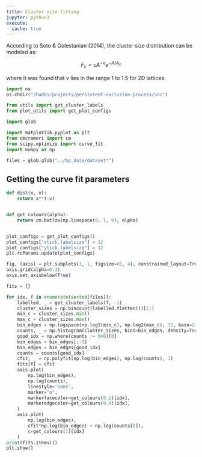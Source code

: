 ```yaml
---
title: Cluster size fitting
jupyter: python3
execute:
  cache: true
---
```


According to Soto & Golestanian (2014), the cluster size distribution can be modeled as:

$$F_c = cA^{-ν}e^{−A/A_c}$$

where it was found that $v$ lies in the range 1 to 1.5 for 2D lattices.


```python
import os
os.chdir("/hades/projects/persistent-exclusion-process/src")

from utils import get_cluster_labels
from plot_utils import get_plot_configs

import glob

import matplotlib.pyplot as plt
from cmcrameri import cm
from scipy.optimize import curve_fit
import numpy as np

files = glob.glob("../bp_data/dataset*")
```

## Getting the curve fit parameters

```python
def dist(x, v):
    return x**(-v)


def get_colours(alpha):
    return cm.batlow(np.linspace(0, 1, 9), alpha)


plot_configs = get_plot_configs()
plot_configs["xtick.labelsize"] = 12
plot_configs["ytick.labelsize"] = 12
plt.rcParams.update(plot_configs)

fig, (axis) = plt.subplots(1, 1, figsize=(6, 4), constrained_layout=True)
axis.grid(alpha=0.3)
axis.set_axisbelow(True)

fits = {}

for idx, f in enumerate(sorted(files)):
    labelled, _ = get_cluster_labels(f, -1)
    cluster_sizes = np.bincount(labelled.flatten())[1:]
    min_c = cluster_sizes.min()
    max_c = cluster_sizes.max()
    bin_edges = np.logspace(np.log2(min_c), np.log2(max_c), 32, base=2)
    counts, _ = np.histogram(cluster_sizes, bins=bin_edges, density=True)
    good_idx = np.where(counts != 0e0)[0]
    bin_edges = bin_edges[:-1]
    bin_edges = bin_edges[good_idx]
    counts = counts[good_idx]
    cfit, _ = np.polyfit(np.log(bin_edges), np.log(counts), 1)
    fits[f] = cfit
    axis.plot(
        np.log(bin_edges),
        np.log(counts),
        linestyle='none',
        marker="o",
        markerfacecolor=get_colours(0.1)[idx],
        markeredgecolor=get_colours(0.4)[idx],
    )
    axis.plot(
        np.log(bin_edges),
        cfit*np.log(bin_edges) + np.log(counts[0]),
        c=get_colours(1)[idx]
    )
print(fits.items())
plt.show()
```
